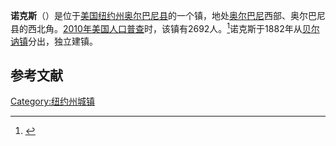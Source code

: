 {{Infobox settlement
|official_name            = 诺克斯
|settlement_type          = 镇
|nickname                 = 
|motto                    =

<!-- Images -->
|image_skyline            = 
|imagesize                = 
|image_caption            = 
|image_flag               = 
|image_seal               =

<!-- Maps -->
|image_map                 = Albany County New York incorporated and unincorporated areas Knox highlighted.svg
|mapsize                  = 300px
|map_caption              =

<!-- Location -->
|coordinates_region       = US-NY
|subdivision_type         = [[国家|国家]]
|subdivision_name         = [[美国|美国]]
|subdivision_type1        = [[美国行政区划|州]]
|subdivision_name1        = [[纽约州|纽约州]]
|subdivision_type2        = [[纽约州行政区划|县]]
|subdivision_name2        = [[奥尔巴尼县_(纽约州)|奥尔巴尼县]]
|government_footnotes     = 
|government_type          =
|established_title        = 
|established_date         =

<!-- Area -->
|unit_pref  =  Imperial
|area_footnotes           = 
|area_magnitude           = 
|area_total_km2           = 108.6
|area_land_km2            = 108.2
|area_water_km2           = 0.4
|area_total_sq_mi         = 41.9
|area_land_sq_mi          = 41.8
|area_water_sq_mi         = 0.1

<!-- Population -->
|population_as_of         = [[2010年美国人口普查|2010]]
|population_footnotes     = 
|population_total         = 2,692
|population_density_km2   = 
|population_density_sq_mi =

<!-- General information -->
|timezone                 = [[美国东部时间|美国东部时间]]
|utc_offset               = -5
|timezone_DST             = EDT
|utc_offset_DST           = -4
|elevation_footnotes      = 
|elevation_m              = 375
|elevation_ft             = 1230
|latd = 42 |latm = 41 |lats = 21 |latNS = N
|longd = 74 |longm = 6 |longs = 10 |longEW = W

<!-- Area/postal codes & others -->
|postal_code_type         = [[美国邮政编码|邮政编码]]
|postal_code              = 12107
|area_code                = [[美国电话区号518|518]]
|website                  = 
|footnotes                = 
}}
'''诺克斯'''（{{lang-en|Knox}}）是位于[[美国|美国]][[纽约州|纽约州]][[奥尔巴尼县_(纽约州)|奥尔巴尼县]]的一个镇，地处[[奥尔巴尼|奥尔巴尼]]西部、奥尔巴尼县的西北角。[[2010年美国人口普查|2010年美国人口普查]]时，该镇有2692人。<ref name>{{cite web|url=http://factfinder2.census.gov|publisher=[[United_States_Census_Bureau|United States Census Bureau]]|title=American FactFinder|accessdate=2020-09-19|archive-date=2013-09-11|archive-url=https://web.archive.org/web/20130911234518/http://factfinder2.census.gov/|dead-url=no}}</ref>诺克斯于1882年从[[贝尔讷_(纽约州)|贝尔讷镇]]分出，独立建镇。

== 参考文献 ==
{{reflist}}

{{NY-stub}}
[[Category:纽约州城镇|Category:纽约州城镇]]